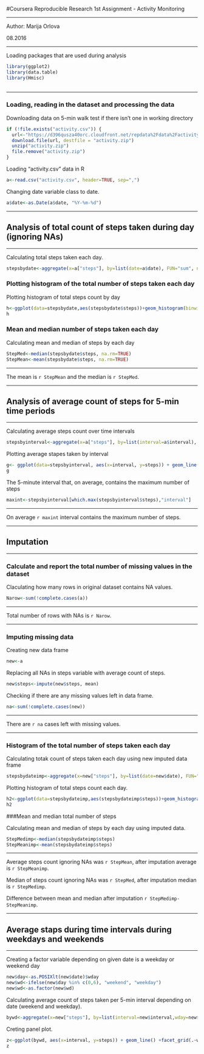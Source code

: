 #Coursera Reproducible Research 1st Assignment - Activity Monitoring


-------------------------------------------------------------------

Author: Marija Orlova

08.2016

-------------------------------------------------------------------- 


Loading packages that are used during analysis

```r
library(ggplot2)
library(data.table)
library(Hmisc)
                  
```

--------------------------------------------------------------------------------

### Loading, reading in the dataset and processing the data

Downloading data on 5-min walk test if there isn't one in working directory

```r
if (!file.exists("activity.csv")) {
  url<-"https://d396qusza40orc.cloudfront.net/repdata%2Fdata%2Factivity.zip"
  download.file(url, destfile = "activity.zip")
  unzip("activity.zip")
  file.remove("activity.zip")
}
```

Loading "activity.csv" data in R

```r
a<-read.csv("activity.csv", header=TRUE, sep=",")
```

Changing date variable class to date.

```r
a$date<-as.Date(a$date, "%Y-%m-%d")
```

-------------------------------------------------------------------------------------------------

## Analysis of total count of steps taken during day (ignoring NAs)

--------------------------------------------------------------------------------------------------

Calculating total steps taken each day.

```r
stepsbydate<-aggregate(x=a["steps"], by=list(date=a$date), FUN="sum", na.rm=TRUE)
```

### Plotting histogram of the total number of steps taken each day

Plotting histogram of total steps count by day

```r
h<-ggplot(data=stepsbydate,aes(stepsbydate$steps))+geom_histogram(binwidth = 500)+ labs(title="Total count of staps taken during day", x ="Steps (NAs ingnored)", y= "Frequency")
h
```

### Mean and median number of steps taken each day

Calculating mean and median of steps by each day

```r
StepMed<-median(stepsbydate$steps, na.rm=TRUE)
StepMean<-mean(stepsbydate$steps, na.rm=TRUE)
```

---------------------------------------------------------------------------------------------------

The mean is `r StepMean` and the median is `r StepMed`.

---------------------------------------------------------------------------------------------------

## Analysis of average count of steps for 5-min time periods

-----------------------------------------------------------------------------------------------------

Calculating average steps count over time intervals
```r
stepsbyinterval<-aggregate(x=a["steps"], by=list(interval=a$interval), FUN="mean", na.rm=TRUE)
```

Plotting average stapes taken by interval


```r
g<- ggplot(data=stepsbyinterval, aes(x=interval, y=steps)) + geom_line() + labs(title="Time series plot of the average number of steps taken", x ="5-min interval", y= "Average steps count")
g
```


The 5-minute interval that, on average, contains the maximum number of steps

```r
maxint<-stepsbyinterval[which.max(stepsbyinterval$steps),"interval"]
```

------------------------------------------------------------------------------------------------------

On average `r maxint` interval contains the maximum number of steps.

------------------------------------------------------------------------------------------------------

## Imputation

------------------------------------------------------------------------------------------------------

### Calculate and report the total number of missing values in the dataset

Claculating how many rows in original dataset contains NA values.

```r
Narow<-sum(!complete.cases(a))
```

----------------------------------------------

Total number of rows with NAs is `r Narow`.

----------------------------------------------

### Imputing missing data

Creating new data frame
```r
new<-a
```

Replacing all NAs in steps variable with average count of steps.

```r
new$steps<-impute(new$steps, mean)
```

Checking if there are any missing values left in data frame.

```r
na<-sum(!complete.cases(new))
```

---------------------------------------------------

There are `r na` cases left with missing values.

----------------------------------------------------

### Histogram of the total number of steps taken each day 

Calculating totak count of steps taken each day using new imputed data frame

```r
stepsbydateimp<-aggregate(x=new["steps"], by=list(date=new$date), FUN="sum")
```

Plotting histogram of total steps count each day.


```r
h2<-ggplot(data=stepsbydateimp,aes(stepsbydateimp$steps))+geom_histogram(binwidth = 500)+ labs(title="Total count of steps taken during day", x ="Steps (Imputed values)", y= "Frequency")
h2
```


###Mean and median total number of steps 

Calculating mean and median of steps by each day using imputed data.

```r
StepMedimp<-median(stepsbydateimp$steps)
StepMeanimp<-mean(stepsbydateimp$steps)
```

-----------------------------------------------------------------------------------------------

Average steps count ignoring NAs was `r StepMean`, after imputation average is `r StepMeanimp`.

Median of steps count ignoring NAs was `r StepMed`, after imputation median is `r StepMedimp`.

Difference between mean and median after imputation `r StepMedimp-StepMeanimp`.

------------------------------------------------------------------------------------------------

## Average staps during time intervals during weekdays and weekends

------------------------------------------------------------------------------------------------

Creating a factor variable depending on given date is a weekday or weekend day

```r
new$day<-as.POSIXlt(new$date)$wday
new$wd<-ifelse(new$day %in% c(0,6), "weekend", "weekday")
new$wd<-as.factor(new$wd)
```

Calculating average count of steps taken per 5-min interval depending on date (weekend and weekday).

```r
bywd<-aggregate(x=new["steps"], by=list(interval=new$interval,wday=new$wd),mean)
```

Creting panel plot.


```r
z<-ggplot(bywd, aes(x=interval, y=steps)) + geom_line() +facet_grid(.~wday) +labs(title="Average number of steps taken per 5-minute interval across weekdays and weekends", x ="5-min interval", y= "Average steps (imputed values)")
z
```

